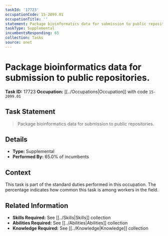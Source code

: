 ```yaml
---
taskId: '17723'
occupationCode: 15-2099.01
occupationTitle: ''
statement: Package bioinformatics data for submission to public repositories.
taskType: Supplemental
incumbentsResponding: 65
collection: Tasks
source: onet
---
```

# Package bioinformatics data for submission to public repositories.

**Task ID:** 17723
**Occupation:** [[../Occupations|Occupation]] with code `15-2099.01`

## Task Statement

> Package bioinformatics data for submission to public repositories.

## Details

- **Type:** Supplemental
- **Performed By:** 65.0% of incumbents

## Context

This task is part of the standard duties performed in this occupation. The percentage indicates how common this task is among workers in the field.

## Related Information

- **Skills Required:** See [[../Skills|Skills]] collection
- **Abilities Required:** See [[../Abilities|Abilities]] collection
- **Knowledge Required:** See [[../Knowledge|Knowledge]] collection
